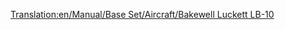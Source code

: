 [[Translation:en/Manual/Base Set/Aircraft/Bakewell Luckett LB-10]]

{{en/Aircraft|Name=Bakewell Luckett LB-10
|Image=[[File:en/McDonnelDouglasDC-10.png|Bakewell Luckett LB-10]]
|Cost=38.964 (77,928)
|Speed=947 kph (592 MPH)
|Annual=5.400 (10,800)
|Designed=1971
|Lifespan=20
|Capacity=220 passengers & 40 bags of mail
|Description=Plane with higher capacity, and slightly cheaper than other planes.
|Real-lifeWikilink=McDonnell Douglas DC-10
|Real-life=McDonnell Douglas MD/DC-10
}}